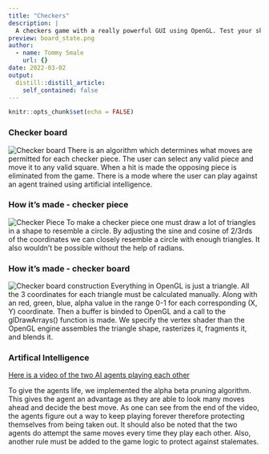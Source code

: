 ```yaml
---
title: "Checkers"
description: |
  A checkers game with a really powerful GUI using OpenGL. Test your skills against your friend or a bot trained using artificial intelligence and the C++ programming language. 
preview: board_state.png
author:
  - name: Tommy Smale
    url: {}
date: 2022-03-02
output:
  distill::distill_article:
    self_contained: false
---
```



```r
knitr::opts_chunk$set(echo = FALSE)
```

### Checker board 
![Checker board](board_state.png)
There is an algorithm which determines what moves are permitted for each checker piece. The user can select any valid piece and move it to any valid square. When a hit is made the opposing piece is eliminated from the game. There is a mode where the user can play against an agent trained using artificial intelligence.  

### How it's made - checker piece 
![Checker Piece](checker.png)
To make a checker piece one must draw a lot of triangles in a shape to resemble a circle. By adjusting the sine and cosine of 2/3rds of the coordinates we can closely resemble a circle with enough triangles. It also wouldn't be possible without the help of radians.  

### How it's made - checker board
![Checker board construction](color_triangles.png)
Everything in OpenGL is just a triangle. All the 3 coordinates for each triangle must be calculated manually. Along with an red, green, blue, alpha value in the range 0-1 for each corresponding (X, Y) coordinate. Then a buffer is binded to OpenGL and a call to the glDrawArrays() function is made. We specify the vertex shader than the OpenGL engine assembles the triangle shape, rasterizes it, fragments it, and blends it. 

### Artifical Intelligence

[Here is a video of the two AI agents playing each other ](https://www.youtube.com/watch?v=7y1m0Ol24jI)

To give the agents life, we implemented the alpha beta pruning algorithm. This gives the agent an advantage as they are able to look many moves ahead and decide the best move. As one can see from the end of the video, the agents figure out a way to keep playing forever therefore protecting themselves from being taken out. It should also be noted that the two agents do attempt the same moves every time they play each other. Also, another rule must be added to the game logic to protect against stalemates.  



